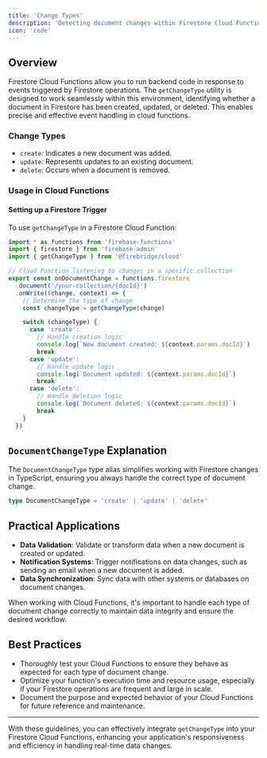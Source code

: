 ```yaml
---
title: 'Change Types'
description: 'Detecting document changes within Firestore Cloud Functions is essential for real-time data handling. The `getChangeType` utility facilitates this by categorizing document changes, making it easier to implement responsive and efficient cloud functions.'
icon: 'code'
---
```


## Overview

Firestore Cloud Functions allow you to run backend code in response to events triggered by Firestore operations. The `getChangeType` utility is designed to work seamlessly within this environment, identifying whether a document in Firestore has been created, updated, or deleted. This enables precise and effective event handling in cloud functions.

### Change Types

- `create`: Indicates a new document was added.
- `update`: Represents updates to an existing document.
- `delete`: Occurs when a document is removed.

### Usage in Cloud Functions

#### Setting up a Firestore Trigger

To use `getChangeType` in a Firestore Cloud Function:

```ts
import * as functions from 'firebase-functions'
import { firestore } from 'firebase-admin'
import { getChangeType } from '@firebridge/cloud'

// Cloud Function listening to changes in a specific collection
export const onDocumentChange = functions.firestore
  .document('/your-collection/{docId}')
  .onWrite((change, context) => {
    // Determine the type of change
    const changeType = getChangeType(change)

    switch (changeType) {
      case 'create':
        // Handle creation logic
        console.log(`New document created: ${context.params.docId}`)
        break
      case 'update':
        // Handle update logic
        console.log(`Document updated: ${context.params.docId}`)
        break
      case 'delete':
        // Handle deletion logic
        console.log(`Document deleted: ${context.params.docId}`)
        break
    }
  })
```

## `DocumentChangeType` Explanation

The `DocumentChangeType` type alias simplifies working with Firestore changes in TypeScript, ensuring you always handle the correct type of document change.

```ts
type DocumentChangeType = 'create' | 'update' | 'delete'
```

## Practical Applications

- **Data Validation**: Validate or transform data when a new document is created or updated.
- **Notification Systems**: Trigger notifications on data changes, such as sending an email when a new document is added.
- **Data Synchronization**: Sync data with other systems or databases on document changes.

<Warning>
  When working with Cloud Functions, it's important to handle each type of
  document change correctly to maintain data integrity and ensure the desired
  workflow.
</Warning>

## Best Practices

- Thoroughly test your Cloud Functions to ensure they behave as expected for each type of document change.
- Optimize your function's execution time and resource usage, especially if your Firestore operations are frequent and large in scale.
- Document the purpose and expected behavior of your Cloud Functions for future reference and maintenance.

---

With these guidelines, you can effectively integrate `getChangeType` into your Firestore Cloud Functions, enhancing your application's responsiveness and efficiency in handling real-time data changes.
